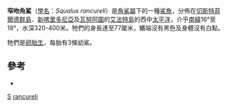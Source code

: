 {{Speciesbox 
| taxon = Squalus rancureli
| authority =  Fourmanoir & Rivaton, 1979
| status = NT 
| status_system = IUCN3.1 
| status_ref= <ref name=IUCN>{{IUCN|version=2003|assessors= Fowler, S.L. (SSG Australia & Oceania Regional Workshop, March 2003)|year=2003|id=41861|title=Squalus rancureli |downloaded=2018-7-17}}</ref>
| range_map = Squalus rancureli distmap.png
| range_map_width = 250px
}}

'''窄吻角鯊'''（[[學名|學名]]：''Squalus rancureli''）是[[角鯊屬|角鯊屬]]下的一種[[鯊魚|鯊魚]]，分佈在[[切斯特菲爾德群島|切斯特菲爾德群島]]、[[新喀里多尼亞|新喀里多尼亞]]及[[瓦努阿圖|瓦努阿圖]]的[[艾法特島|艾法特島]]的西中[[太平洋|太平洋]]，介乎[[南緯|南緯]]16°至18°，水深320-400米。牠們的身長達至77厘米，鰭端沒有黑色及身體沒有白點。

牠們是[[卵胎生|卵胎生]]，每胎有3條幼鯊。

== 參考 ==
{{reflist}}
* {{FishBase_species| genus = Squalus | species = rancureli | month = 7 | year = 2006}}

{{Taxonbar}}

[[Category:1979年描述的鱼类|S]]
[[Category:角鯊屬|rancureli]]